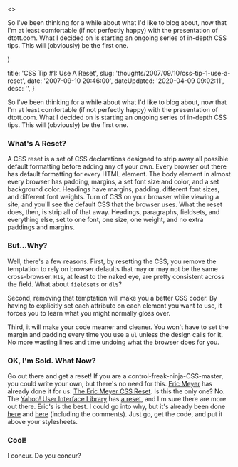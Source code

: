 

  <>
  <p>
	So I've been thinking for a while about what I'd like to blog about, now that I'm at least comfortable (if not perfectly happy) with the presentation of dtott.com.  What I decided on is starting an ongoing series of in-depth CSS tips.  This will (obviously) be the first one.
</p>
  </>
)


  title: 'CSS Tip #1: Use A Reset',
  slug: 'thoughts/2007/09/10/css-tip-1-use-a-reset',
  date: '2007-09-10 20:46:00',
  dateUpdated: '2020-04-09 09:02:11',
  desc: '',
}

<p>
	So I've been thinking for a while about what I'd like to blog about, now that I'm at least comfortable (if not perfectly happy) with the presentation of dtott.com.  What I decided on is starting an ongoing series of in-depth CSS tips.  This will (obviously) be the first one.
</p>
<h3>What's A Reset?</h3>
<p>
	A CSS reset is a set of CSS declarations designed to strip away all possible default formatting before adding any of your own.  Every browser out there has default formatting for every HTML element.  The body element in almost every browser has padding, margins, a set font size and color, and a set background color.  Headings have margins, padding, different font sizes, and different font weights.  Turn of CSS on your browser while viewing a site, and you'll see the default CSS that the browser uses.  What the reset does, then, is strip all of that away.  Headings, paragraphs, fieldsets, and everything else, set to one font, one size, one weight, and no extra paddings and margins.
</p>
<h3>But...Why?</h3>
<p>
	Well, there's a few reasons.  First, by resetting the CSS, you remove the temptation to rely on browser defaults that may or may not be the same cross-browser.  <code>H1</code>s, at least to the naked eye, are pretty consistent across the field.  What about <code>fieldsets</code> or <code>dl</code>s?
</p>
<p>
	Second, removing that temptation will make you a better CSS coder.  By having to explicitly set each attribute on each element you want to use, it forces you to learn what you might normally gloss over.
</p>
<p>
	Third, it will make your code meaner and cleaner.  You won't have to set the margin and padding every time you use a <code>ul</code> unless the design calls for it.  No more wasting lines and time undoing what the browser does for you.
</p>
<h3>OK, I'm Sold.  What Now?</h3>
<p>
	Go out there and get a reset!  If you are a control-freak-ninja-CSS-master, you could write your own, but there's no need for this.  <a href="http://meyerweb.com" title="Eric Meyer">Eric Meyer</a> has already done it for us: <a href="http://meyerweb.com/eric/thoughts/2007/05/01/reset-reloaded/" title="The Eric Meyer CSS Reset">The Eric Meyer CSS Reset</a>.  Is this the only one?  No. The <a href="http://developer.yahoo.com/yui">Yahoo! User Interface Library</a> has <a href="http://developer.yahoo.com/yui/reset/" title="YUI Reset">a reset</a>, and I'm sure there are more out there.  Eric's is the best.  I could go into why, but it's already been done <a href="http://meyerweb.com/eric/thoughts/2007/04/18/reset-reasoning/">here</a> and <a href="http://meyerweb.com/eric/thoughts/2007/05/01/reset-reloaded/">here</a> (including the comments).  Just go, get the code, and put it above your stylesheets.
</p>
<h3>Cool!</h3>
<p>
	I concur.  Do you concur?
</p>

